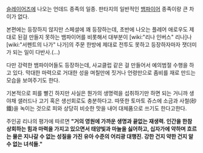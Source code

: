[[슬레이어즈]]에 나오는 언데드 종족의 일종. 판타지의 일반적인 [[뱀파이어]] 종족이랑 큰 차이가 없다. 

본편에는 등장하지 않지만 스페셜에 꽤 등장하는데, 초반에 나오는 플레어 애로우도 제대로 된걸 만들지 못하는 뱀파이어를 비롯해서 대부분이 [wiki:"리나 인버스" 리나]나 [wiki:"서펜트의 나가" 나가]의 주문 한방에 제대로 전투도 못하고 등장하자마자 잿더미가 되는 일이 다반사.(...)

다만 강력한 뱀파이어들도 등장하는데, 사교클럽 같은 걸 만들어서 예의범절 수행을 하고 있다. 막대한 마력으로 거대한 성을 며칠만에 짓거나 언령만으로 좀비를 재로 만드는 모습을 보여주기도 한다.

기본적으로 피를 빨긴 하지만 사실은 뭔가의 생명력을 섭취하기만 하면 되는 거니까 생야채 샐러드나 고기 혹은 생선회로도 충분하다고. 따뜻한 토마토 쥬스에 소금과 사철(砂鐵)을 녹이는 것으로 피와 상당히 비슷한 맛을 내어 대체품으로 쓰기도 한다고한다.

주인공 리나의 평가에 따르면 '''"거의 영원에 가까운 생명과 끝없는 재생력. 인간을 한참 상회하는 힘과 마력을 가지고 있으면서 태양빛과 마늘을 싫어하고, 십자가에 약하며 흐르는 물은 지나갈 수 없는 성질을 가진 유아 수준의 어리광 대행진. 강한 건지 약한 건지 알 수 없는 녀석들."'''
